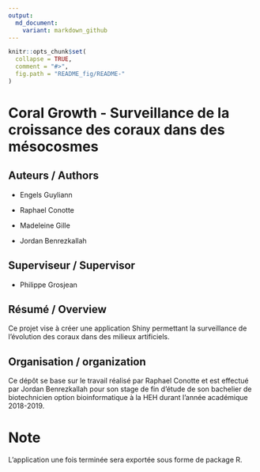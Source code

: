 ```yaml
---
output:
  md_document:
    variant: markdown_github
---
```


<!-- README.md is generated from README.Rmd. Please edit that file -->

```r
knitr::opts_chunk$set(
  collapse = TRUE,
  comment = "#>",
  fig.path = "README_fig/README-"
)
```


# Coral Growth - Surveillance de la croissance des coraux dans des mésocosmes

## Auteurs / Authors 

* Engels Guyliann

* Raphael Conotte

* Madeleine Gille

* Jordan Benrezkallah

## Superviseur / Supervisor 

* Philippe Grosjean

## Résumé / Overview

Ce projet vise à créer une application Shiny permettant la surveillance de l'évolution des coraux dans des milieux artificiels.

## Organisation / organization

Ce dépôt se base sur le travail réalisé par Raphael Conotte et est effectué par Jordan Benrezkallah pour son stage de fin d'étude de son bachelier de biotechnicien option bioinformatique à la HEH durant l'année académique 2018-2019.


# Note
L'application une fois terminée sera exportée sous forme de package R.
